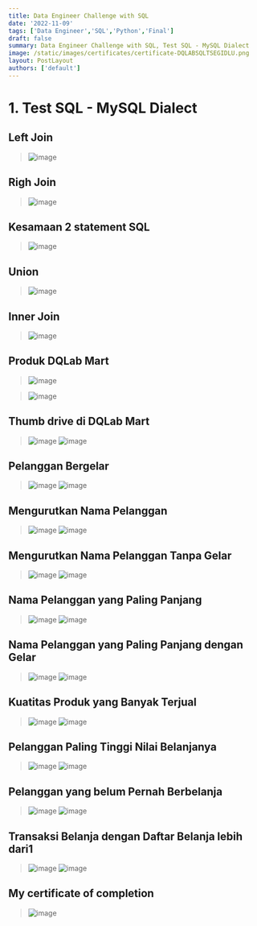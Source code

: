 ```yaml
---
title: Data Engineer Challenge with SQL
date: '2022-11-09'
tags: ['Data Engineer','SQL','Python','Final']
draft: false
summary: Data Engineer Challenge with SQL, Test SQL - MySQL Dialect
image: /static/images/certificates/certificate-DQLABSQLTSEGIDLU.png
layout: PostLayout
authors: ['default']
---
```

# 1. Test SQL - MySQL Dialect
## Left Join
> ![image](https://user-images.githubusercontent.com/36031213/163116987-89b2eeaf-f98c-444d-91a0-4c5af2c3c31a.png)

## Righ Join
> ![image](https://user-images.githubusercontent.com/36031213/163117072-425325ce-1772-4d76-bb67-f5b067ea231c.png)

## Kesamaan 2 statement SQL
> ![image](https://user-images.githubusercontent.com/36031213/163117345-7a49eb30-48fc-4a0d-b1fa-ebf4565b685e.png)

## Union
> ![image](https://user-images.githubusercontent.com/36031213/163117494-1810fc87-8556-4ba2-bf32-d4c522c6a9a0.png)

## Inner Join
> ![image](https://user-images.githubusercontent.com/36031213/163117580-2058d861-6f00-4ac8-93bd-1c4a6c7c0a13.png)

## Produk DQLab Mart
> ![image](https://user-images.githubusercontent.com/36031213/163117712-01c6d84d-1704-4ecc-b49f-2f749b05cf86.png)

> ![image](https://user-images.githubusercontent.com/36031213/163117755-2fd509f1-fe60-4792-80d4-07bca165e2f3.png)

## Thumb drive di DQLab Mart
> ![image](https://user-images.githubusercontent.com/36031213/163117834-8b91f575-741a-4de1-a781-17da328d02b5.png)
> ![image](https://user-images.githubusercontent.com/36031213/163117867-6ce5fe7e-8a2d-4e24-9015-c2602532d3ef.png)

## Pelanggan Bergelar
> ![image](https://user-images.githubusercontent.com/36031213/163117957-a26b4222-737b-47c2-a103-ff81bfac6a8d.png)
> ![image](https://user-images.githubusercontent.com/36031213/163117997-0c1c5fe7-3e93-44f9-bffe-5fd4b7f3badf.png)

## Mengurutkan Nama Pelanggan 
> ![image](https://user-images.githubusercontent.com/36031213/163118196-47eddb86-c5c9-4bdb-9c6b-75669614108e.png)
> ![image](https://user-images.githubusercontent.com/36031213/163118245-324fee81-78e9-49a0-bd5f-9253568960cf.png)

## Mengurutkan Nama Pelanggan Tanpa Gelar
> ![image](https://user-images.githubusercontent.com/36031213/163118369-9b5a75fd-a8a3-4d5e-9e02-18f29bcb1a3e.png)
> ![image](https://user-images.githubusercontent.com/36031213/163118408-4d0ccf45-1b68-436d-b86c-1ba5edee31ec.png)

## Nama Pelanggan yang Paling Panjang
> ![image](https://user-images.githubusercontent.com/36031213/163120140-5ad14c2a-9491-49f8-9f7a-3ce9f0f3ba85.png)
> ![image](https://user-images.githubusercontent.com/36031213/163120199-bcac4397-d159-4502-8997-864027a1f810.png)

## Nama Pelanggan yang Paling Panjang dengan Gelar
> ![image](https://user-images.githubusercontent.com/36031213/163120249-373a2be9-45b0-4f3b-8e0e-1888f00b3158.png)
> ![image](https://user-images.githubusercontent.com/36031213/163120406-e3cbdf27-7c68-46e4-a4b6-974dd91fabad.png)

## Kuatitas Produk yang Banyak Terjual
> ![image](https://user-images.githubusercontent.com/36031213/163120509-7b1fe8bd-e4be-4cd6-9bb7-5dc5a473cad8.png)
> ![image](https://user-images.githubusercontent.com/36031213/163120551-4286aea2-9d5b-4322-97f6-310a88dc26cb.png)

## Pelanggan Paling Tinggi Nilai Belanjanya
> ![image](https://user-images.githubusercontent.com/36031213/163120634-ba3c2b8f-63e7-423a-943a-d5c5774fb3b1.png)
> ![image](https://user-images.githubusercontent.com/36031213/163120672-dad9e4b2-233d-4bab-82bc-ac22265397a2.png)

## Pelanggan yang belum Pernah Berbelanja
> ![image](https://user-images.githubusercontent.com/36031213/163120745-e4dd0a3b-332c-4827-8fb4-7392ebfe5a84.png)
> ![image](https://user-images.githubusercontent.com/36031213/163120793-6fcc3b14-f0a2-44f1-928f-69381d4b9d0c.png)

## Transaksi Belanja dengan Daftar Belanja lebih dari1
> ![image](https://user-images.githubusercontent.com/36031213/163120881-43470368-a1a9-4943-a8ec-e270f0f2730f.png)
> ![image](https://user-images.githubusercontent.com/36031213/163120932-89f23afa-a8bb-48f4-87f6-84ffbe182b8d.png)

## My certificate of completion
> ![image](/static/images/certificates/certificate-DQLABSQLTSEGIDLU.png)
